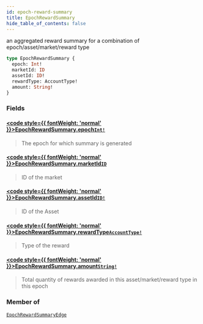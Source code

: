 ```yaml
---
id: epoch-reward-summary
title: EpochRewardSummary
hide_table_of_contents: false
---
```








an aggregated reward summary for a combination of epoch/asset/market/reward type

```graphql
type EpochRewardSummary {
  epoch: Int!
  marketId: ID
  assetId: ID!
  rewardType: AccountType!
  amount: String!
}
```


### Fields

#### [<code style={{ fontWeight: 'normal' }}>EpochRewardSummary.<b>epoch</b></code>](#)<Bullet />[`Int!`](/mainnet/api/graphql/scalars/int) <Badge class="secondary" text="non-null"/> <Badge class="secondary" text="scalar"/>
> The epoch for which summary is generated
> 

#### [<code style={{ fontWeight: 'normal' }}>EpochRewardSummary.<b>marketId</b></code>](#)<Bullet />[`ID`](/mainnet/api/graphql/scalars/id) <Badge class="secondary" text="scalar"/>
> ID of the market
> 

#### [<code style={{ fontWeight: 'normal' }}>EpochRewardSummary.<b>assetId</b></code>](#)<Bullet />[`ID!`](/mainnet/api/graphql/scalars/id) <Badge class="secondary" text="non-null"/> <Badge class="secondary" text="scalar"/>
> ID of the Asset
> 

#### [<code style={{ fontWeight: 'normal' }}>EpochRewardSummary.<b>rewardType</b></code>](#)<Bullet />[`AccountType!`](/mainnet/api/graphql/enums/account-type) <Badge class="secondary" text="non-null"/> <Badge class="secondary" text="enum"/>
> Type of the reward
> 

#### [<code style={{ fontWeight: 'normal' }}>EpochRewardSummary.<b>amount</b></code>](#)<Bullet />[`String!`](/mainnet/api/graphql/scalars/string) <Badge class="secondary" text="non-null"/> <Badge class="secondary" text="scalar"/>
> Total quantity of rewards awarded in this asset/market/reward type in this epoch
> 



### Member of

[`EpochRewardSummaryEdge`](/mainnet/api/graphql/objects/epoch-reward-summary-edge)  <Badge class="secondary" text="object"/>



